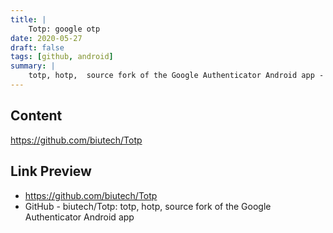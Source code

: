 ```yaml
---
title: |
    Totp: google otp
date: 2020-05-27
draft: false
tags: [github, android]
summary: |
    totp, hotp,  source fork of the Google Authenticator Android app - GitHub - biutech/Totp: totp, hotp,  source fork of the Google Authenticator Android app
---
```


## Content

https://github.com/biutech/Totp

## Link Preview

- https://github.com/biutech/Totp
- GitHub - biutech/Totp: totp, hotp,  source fork of the Google Authenticator Android app
